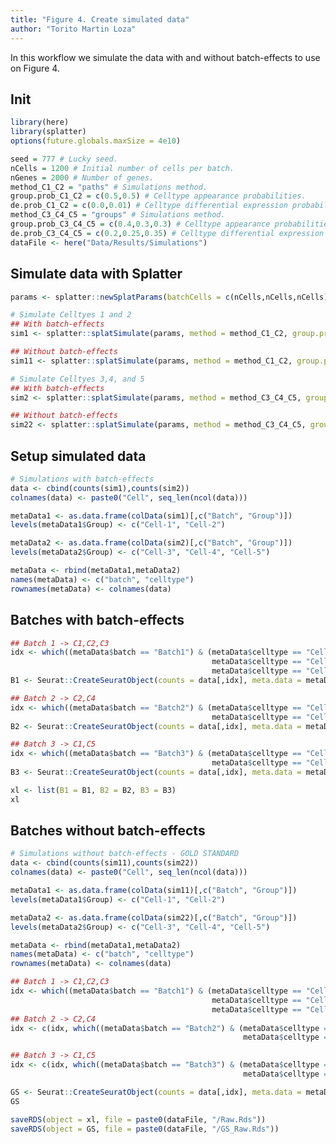 ```yaml
---
title: "Figure 4. Create simulated data"
author: "Torito Martin Loza"
---
```


In this workflow we simulate the data with and without batch-effects to use on Figure 4.

## Init

```r
library(here)
library(splatter)
options(future.globals.maxSize = 4e10)

seed = 777 # Lucky seed.
nCells = 1200 # Initial number of cells per batch.
nGenes = 2000 # Number of genes. 
method_C1_C2 = "paths" # Simulations method.
group.prob_C1_C2 = c(0.5,0.5) # Celltype appearance probabilities.
de.prob_C1_C2 = c(0.0,0.01) # Celltype differential expression probabilities.
method_C3_C4_C5 = "groups" # Simulations method.
group.prob_C3_C4_C5 = c(0.4,0.3,0.3) # Celltype appearance probabilities.
de.prob_C3_C4_C5 = c(0.2,0.25,0.35) # Celltype differential expression probabilities.
dataFile <- here("Data/Results/Simulations")
```

## Simulate data with Splatter

```r
params <- splatter::newSplatParams(batchCells = c(nCells,nCells,nCells), nGenes = nGenes)

# Simulate Celltyes 1 and 2
## With batch-effects
sim1 <- splatter::splatSimulate(params, method = method_C1_C2, group.prob = group.prob_C1_C2, de.prob = de.prob_C1_C2, seed = seed, verbose = FALSE)

## Without batch-effects
sim11 <- splatter::splatSimulate(params, method = method_C1_C2, group.prob = group.prob_C1_C2, de.prob = de.prob_C1_C2, seed = seed, verbose = FALSE, batch.rmEffect = TRUE)

# Simulate Celltyes 3,4, and 5
## With batch-effects
sim2 <- splatter::splatSimulate(params, method = method_C3_C4_C5, group.prob = group.prob_C3_C4_C5, de.prob = group.prob_C3_C4_C5, seed = seed, verbose = FALSE)

## Without batch-effects
sim22 <- splatter::splatSimulate(params, method = method_C3_C4_C5, group.prob = c(0.4,0.3,0.3), de.prob = c(0.2,0.25,0.35), seed = seed, verbose = FALSE, batch.rmEffect = TRUE)
```

## Setup simulated data

```r
# Simulations with batch-effects
data <- cbind(counts(sim1),counts(sim2))
colnames(data) <- paste0("Cell", seq_len(ncol(data)))

metaData1 <- as.data.frame(colData(sim1)[,c("Batch", "Group")])
levels(metaData1$Group) <- c("Cell-1", "Cell-2")

metaData2 <- as.data.frame(colData(sim2)[,c("Batch", "Group")])
levels(metaData2$Group) <- c("Cell-3", "Cell-4", "Cell-5")

metaData <- rbind(metaData1,metaData2)
names(metaData) <- c("batch", "celltype")
rownames(metaData) <- colnames(data)
```

## Batches with batch-effects

```r
## Batch 1 -> C1,C2,C3
idx <- which((metaData$batch == "Batch1") & (metaData$celltype == "Cell-1" |
                                             metaData$celltype == "Cell-2" |
                                             metaData$celltype == "Cell-3"))
B1 <- Seurat::CreateSeuratObject(counts = data[,idx], meta.data = metaData[idx,])

## Batch 2 -> C2,C4
idx <- which((metaData$batch == "Batch2") & (metaData$celltype == "Cell-2" |
                                             metaData$celltype == "Cell-4"))
B2 <- Seurat::CreateSeuratObject(counts = data[,idx], meta.data = metaData[idx,])

## Batch 3 -> C1,C5
idx <- which((metaData$batch == "Batch3") & (metaData$celltype == "Cell-1" |
                                             metaData$celltype == "Cell-5"))
B3 <- Seurat::CreateSeuratObject(counts = data[,idx], meta.data = metaData[idx,])

xl <- list(B1 = B1, B2 = B2, B3 = B3)
xl
```

## Batches without batch-effects

```r

# Simulations without batch-effects - GOLD STANDARD
data <- cbind(counts(sim11),counts(sim22))
colnames(data) <- paste0("Cell", seq_len(ncol(data)))

metaData1 <- as.data.frame(colData(sim11)[,c("Batch", "Group")])
levels(metaData1$Group) <- c("Cell-1", "Cell-2")

metaData2 <- as.data.frame(colData(sim22)[,c("Batch", "Group")])
levels(metaData2$Group) <- c("Cell-3", "Cell-4", "Cell-5")

metaData <- rbind(metaData1,metaData2)
names(metaData) <- c("batch", "celltype")
rownames(metaData) <- colnames(data)

## Batch 1 -> C1,C2,C3
idx <- which((metaData$batch == "Batch1") & (metaData$celltype == "Cell-1" |
                                             metaData$celltype == "Cell-2" |
                                             metaData$celltype == "Cell-3"))
## Batch 2 -> C2,C4
idx <- c(idx, which((metaData$batch == "Batch2") & (metaData$celltype == "Cell-2" |
                                                    metaData$celltype == "Cell-4")))

## Batch 3 -> C1,C5
idx <- c(idx, which((metaData$batch == "Batch3") & (metaData$celltype == "Cell-1" |
                                                    metaData$celltype == "Cell-5")))

GS <- Seurat::CreateSeuratObject(counts = data[,idx], meta.data = metaData[idx,])
GS
```

```r
saveRDS(object = xl, file = paste0(dataFile, "/Raw.Rds"))
saveRDS(object = GS, file = paste0(dataFile, "/GS_Raw.Rds"))
```

